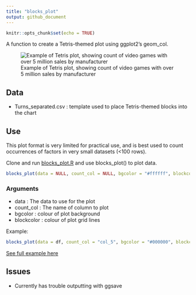 ```yaml
---
title: "blocks_plot"
output: github_document
---
```


```r
knitr::opts_chunk$set(echo = TRUE)
```

A function to create a Tetris-themed plot using ggplot2's geom_col.

![Example of Tetris plot, showing count of video games with over 5 million sales by manufacturer](outputs/tetrisplotexample.png)

## Data

* Turns_separated.csv : template used to place Tetris-themed blocks into the chart

## Use

This plot format is very limited for practical use, and is best used to count occurrences of factors in very small datasets (<100 rows).

Clone and run <a href="https://github.com/filmicaesthetic/TetrisChart/blob/main/scripts/blocks_plot.R">blocks_plot.R</a> and use blocks_plot() to plot data.

``` r
blocks_plot(data = NULL, count_col = NULL, bgcolor = "#ffffff", blockcolor = "#394d6e")
```

### Arguments

* data : The data to use for the plot
* count_col : The name of column to plot
* bgcolor : colour of plot background
* blockcolor : colour of plot grid lines

Example:

``` r
blocks_plot(data = df, count_col = "col_5", bgcolor = "#000000", blockcolor = "grey")
```

<a href = "https://github.com/filmicaesthetic/TetrisChart/blob/main/scripts/Tetris%20Plot%20Example.R">See full example here</a>

## Issues

* Currently has trouble outputting with ggsave

